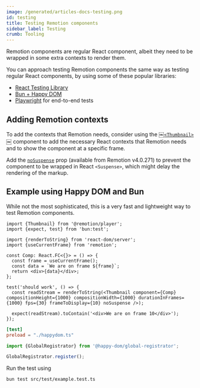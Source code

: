 ```yaml
---
image: /generated/articles-docs-testing.png
id: testing
title: Testing Remotion components
sidebar_label: Testing
crumb: Tooling
---
```


Remotion components are regular React component, albeit they need to be wrapped in some extra contexts to render them.

You can approach testing Remotion components the same way as testing regular React components, by using some of these popular libraries:

- [React Testing Library](https://testing-library.com/docs/react-testing-library/intro/)
- [Bun + Happy DOM](https://bun.sh/guides/test/happy-dom)
- [Playwright](https://playwright.dev/) for end-to-end tests

## Adding Remotion contexts

To add the contexts that Remotion needs, consider using the [￼`<Thumbnail>`￼](https://www.remotion.dev/docs/player/thumbnail) component to add the necessary React contexts that Remotion needs and to show the component at a specific frame.

Add the [`noSuspense`](/docs/player/thumbnail#nosuspense) prop (available from Remotion v4.0.271) to prevent the component to be wrapped in React `<Suspense>`, which might delay the rendering of the markup.

## Example using Happy DOM and Bun

While not the most sophisticated, this is a very fast and lightweight way to test Remotion components.

```tsx title="src/test/example.test.ts"
import {Thumbnail} from '@remotion/player';
import {expect, test} from 'bun:test';

import {renderToString} from 'react-dom/server';
import {useCurrentFrame} from 'remotion';

const Comp: React.FC<{}> = () => {
  const frame = useCurrentFrame();
  const data = `We are on frame ${frame}`;
  return <div>{data}</div>;
};

test('should work', () => {
  const readStream = renderToString(<Thumbnail component={Comp} compositionHeight={1000} compositionWidth={1000} durationInFrames={1000} fps={30} frameToDisplay={10} noSuspense />);

  expect(readStream).toContain('<div>We are on frame 10</div>');
});
```

```toml title="bunfig.tom"
[test]
preload = "./happydom.ts"
```

```ts title="happydom.ts"
import {GlobalRegistrator} from '@happy-dom/global-registrator';

GlobalRegistrator.register();
```

Run the test using

```sh
bun test src/test/example.test.ts
```
